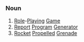 ===Noun===
# [[Role]]-[[Playing]] [[Game]]
# [[Report]] [[Program]] [[Generator]]
# [[Rocket]] [[Propelled]] [[Grenade]]